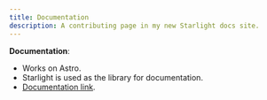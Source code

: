 ```yaml
---
title: Documentation
description: A contributing page in my new Starlight docs site.
---
```


**Documentation**:  
   - Works on Astro.  
   - Starlight is used as the library for documentation.  
   - [Documentation link](https://docs-experimental.redotengine.org/).  

